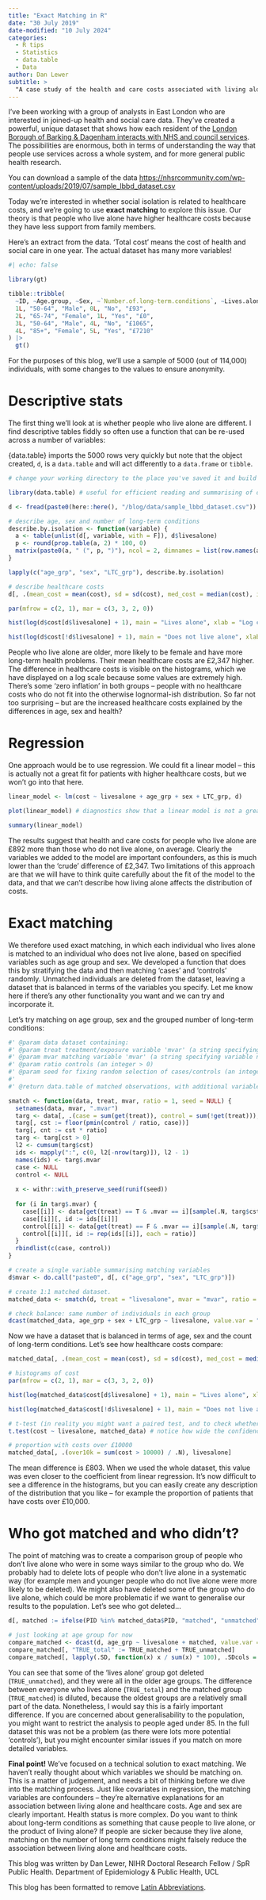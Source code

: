 ```yaml
---
title: "Exact Matching in R"
date: "30 July 2019"
date-modified: "10 July 2024"
categories:
  - R tips
  - Statistics
  - data.table
  - Data
author: Dan Lewer
subtitle: >
  "A case study of the health and care costs associated with living alone, using linked data from the London Borough of Barking & Dagenham"
---
```


I’ve been working with a group of analysts in East London who are interested in joined-up health and social care data. They’ve created a powerful, unique dataset that shows how each resident of the [London Borough of Barking & Dagenham interacts with NHS and council services](https://www.health.org.uk/improvement-projects/building-analyst-capabilities-to-demonstrate-the-value-of-connected-health-and). The possibilities are enormous, both in terms of understanding the way that people use services across a whole system, and for more general public health research.

You can download a sample of the data <https://nhsrcommunity.com/wp-content/uploads/2019/07/sample_lbbd_dataset.csv>

Today we’re interested in whether social isolation is related to healthcare costs, and we’re going to use **exact matching** to explore this issue. Our theory is that people who live alone have higher healthcare costs because they have less support from family members.

Here’s an extract from the data. ‘Total cost’ means the cost of health and social care in one year. The actual dataset has many more variables!

```r
#| echo: false

library(gt)

tibble::tribble(
  ~ID, ~Age.group, ~Sex, ~`Number.of.long-term.conditions`, ~Lives.alone, ~Total.cost,
  1L, "50-64", "Male", 0L, "No", "£93",
  2L, "65-74", "Female", 1L, "Yes", "£0",
  3L, "50-64", "Male", 4L, "No", "£1065",
  4L, "85+", "Female", 5L, "Yes", "£7210"
) |> 
  gt()


```

For the purposes of this blog, we’ll use a sample of 5000 (out of 114,000) individuals, with some changes to the values to ensure anonymity.

# Descriptive stats

The first thing we’ll look at is whether people who live alone are different. I find descriptive tables fiddly so often use a function that can be re-used across a number of variables:

::: aside
{data.table} imports the 5000 rows very quickly but note that the object created, `d`, is a `data.table` and will act differently to a `data.frame` or `tibble`.
:::


```r
# change your working directory to the place you've saved it and build the path to it using the {here} package which locates the RProj file of a project rather than requiring `setwd()` which can often be difficult to use with network drives when the start `\\`

library(data.table) # useful for efficient reading and summarising of data

d <- fread(paste0(here::here(), "/blog/data/sample_lbbd_dataset.csv"))

# describe age, sex and number of long-term conditions
describe.by.isolation <- function(variable) {
  a <- table(unlist(d[, variable, with = F]), d$livesalone)
  p <- round(prop.table(a, 2) * 100, 0)
  matrix(paste0(a, " (", p, ")"), ncol = 2, dimnames = list(row.names(a), c("Live with others", "Lives alone")))
}

lapply(c("age_grp", "sex", "LTC_grp"), describe.by.isolation)

# describe healthcare costs
d[, .(mean_cost = mean(cost), sd = sd(cost), med_cost = median(cost), iqr = IQR(cost)), livesalone]

par(mfrow = c(2, 1), mar = c(3, 3, 2, 0))

hist(log(d$cost[d$livesalone] + 1), main = "Lives alone", xlab = "Log cost + 1", col = "red", xlim = c(0, 14))

hist(log(d$cost[!d$livesalone] + 1), main = "Does not live alone", xlab = "Log cost + 1", col = "green", xlim = c(0, 14))
```

People who live alone are older, more likely to be female and have more long-term health problems. Their mean healthcare costs are £2,347 higher. The difference in healthcare costs is visible on the histograms, which we have displayed on a log scale because some values are extremely high. There’s some ‘zero inflation’ in both groups – people with no healthcare costs who do not fit into the otherwise lognormal-ish distribution. So far not too surprising – but are the increased healthcare costs explained by the differences in age, sex and health?

# Regression

One approach would be to use regression. We could fit a linear model – this is actually not a great fit for patients with higher healthcare costs, but we won’t go into that here.

```r
linear_model <- lm(cost ~ livesalone + age_grp + sex + LTC_grp, d)

plot(linear_model) # diagnostics show that a linear model is not a great fit. You might have to press return to see all the plots before you can continue.

summary(linear_model)
```

The results suggest that health and care costs for people who live alone are £892 more than those who do not live alone, on average. Clearly the variables we added to the model are important confounders, as this is much lower than the ‘crude’ difference of £2,347. Two limitations of this approach are that we will have to think quite carefully about the fit of the model to the data, and that we can’t describe how living alone affects the distribution of costs.

# Exact matching

We therefore used exact matching, in which each individual who lives alone is matched to an individual who does not live alone, based on specified variables such as age group and sex. We developed a function that does this by stratifying the data and then matching ‘cases’ and ‘controls’ randomly. Unmatched individuals are deleted from the dataset, leaving a dataset that is balanced in terms of the variables you specify. Let me know here if there’s any other functionality you want and we can try and incorporate it.

Let’s try matching on age group, sex and the grouped number of long-term conditions:

```r
#' @param data dataset containing:
#' @param treat treatment/exposure variable 'mvar' (a string specifying variable name).
#' @param mvar matching variable 'mvar' (a string specifying variable name). If you want to match on multiple variables, concatenate them first.
#' @param ratio controls (an integer > 0)
#' @param seed for fixing random selection of cases/controls (an integer; default NULL means no seed). Choice of seed is arbitrary.
#'
#' @return data.table of matched observations, with additional variable 'id' for use in paired/grouped analyses

smatch <- function(data, treat, mvar, ratio = 1, seed = NULL) {
  setnames(data, mvar, ".mvar")
  targ <- data[, .(case = sum(get(treat)), control = sum(!get(treat))), .mvar]
  targ[, cst := floor(pmin(control / ratio, case))]
  targ[, cnt := cst * ratio]
  targ <- targ[cst > 0]
  l2 <- cumsum(targ$cst)
  ids <- mapply(":", c(0, l2[-nrow(targ)]), l2 - 1)
  names(ids) <- targ$.mvar
  case <- NULL
  control <- NULL
  
  x <- withr::with_preserve_seed(runif(seed))
  
  for (i in targ$.mvar) {
    case[[i]] <- data[get(treat) == T & .mvar == i][sample(.N, targ$cst[targ$.mvar == i])]
    case[[i]][, id := ids[[i]]]
    control[[i]] <- data[get(treat) == F & .mvar == i][sample(.N, targ$cnt[targ$.mvar == i])]
    control[[i]][, id := rep(ids[[i]], each = ratio)]
  }
  rbindlist(c(case, control))
}

# create a single variable summarising matching variables
d$mvar <- do.call("paste0", d[, c("age_grp", "sex", "LTC_grp")])

# create 1:1 matched dataset.
matched_data <- smatch(d, treat = "livesalone", mvar = "mvar", ratio = 1, seed = 74)

# check balance: same number of individuals in each group
dcast(matched_data, age_grp + sex + LTC_grp ~ livesalone, value.var = "id", fun.aggregate = length)
```

Now we have a dataset that is balanced in terms of age, sex and the count of long-term conditions. Let’s see how healthcare costs compare:

```r
matched_data[, .(mean_cost = mean(cost), sd = sd(cost), med_cost = median(cost), iqr = IQR(cost)), livesalone]

# histograms of cost
par(mfrow = c(2, 1), mar = c(3, 3, 2, 0))

hist(log(matched_data$cost[d$livesalone] + 1), main = "Lives alone", xlab = "Log cost + 1", col = "red", xlim = c(0, 14))

hist(log(matched_data$cost[!d$livesalone] + 1), main = "Does not live alone", xlab = "Log cost + 1", col = "green", xlim = c(0, 14))

# t-test (in reality you might want a paired test, and to check whether a t-test is appropriate)
t.test(cost ~ livesalone, matched_data) # notice how wide the confidence intervals are for this reduced dataset

# proportion with costs over £10000
matched_data[, .(over10k = sum(cost > 10000) / .N), livesalone]
```

The mean difference is £803. When we used the whole dataset, this value was even closer to the coefficient from linear regression. It’s now difficult to see a difference in the histograms, but you can easily create any description of the distribution that you like – for example the proportion of patients that have costs over £10,000.

# Who got matched and who didn’t?

The point of matching was to create a comparison group of people who don’t live alone who were in some ways similar to the group who do. We probably had to delete lots of people who don’t live alone in a systematic way (for example men and younger people who do not live alone were more likely to be deleted). We might also have deleted some of the group who do live alone, which could be more problematic if we want to generalise our results to the population. Let’s see who got deleted...

```r
d[, matched := ifelse(PID %in% matched_data$PID, "matched", "unmatched")]

# just looking at age group for now
compare_matched <- dcast(d, age_grp ~ livesalone + matched, value.var = "PID")
compare_matched[, "TRUE_total" := TRUE_matched + TRUE_unmatched]
compare_matched[, lapply(.SD, function(x) x / sum(x) * 100), .SDcols = 2:6]
```

You can see that some of the ‘lives alone’ group got deleted (`TRUE_unmatched`), and they were all in the older age groups. The difference between everyone who lives alone (`TRUE_total`) and the matched group (`TRUE_matched`) is diluted, because the oldest groups are a relatively small part of the data. Nonetheless, I would say this is a fairly important difference. If you are concerned about generalisability to the population, you might want to restrict the analysis to people aged under 85. In the full dataset this was not be a problem (as there were lots more potential ‘controls’), but you might encounter similar issues if you match on more detailed variables.

**Final point!** We’ve focused on a technical solution to exact matching. We haven’t really thought about which variables we should be matching on. This is a matter of judgement, and needs a bit of thinking before we dive into the matching process. Just like covariates in regression, the matching variables are confounders – they’re alternative explanations for an association between living alone and healthcare costs. Age and sex are clearly important. Health status is more complex. Do you want to think about long-term conditions as something that cause people to live alone, or the product of living alone? If people are sicker because they live alone, matching on the number of long term conditions might falsely reduce the association between living alone and healthcare costs.

This blog was written by Dan Lewer, NIHR Doctoral Research Fellow / SpR Public Health. Department of Epidemiology & Public Health, UCL

This blog has been formatted to remove [Latin Abbreviations](https://nhsrway.nhsrcommunity.com/style-guides.html#avoid-latin-abbreviation).